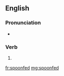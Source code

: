 {{also|spoon-fed}}
==English==

===Pronunciation===
* {{a|UK}} {{IPA|/ˈspuːnfɛd/|lang=en}}

===Verb===
{{head|en|verb form}}

# {{en-past of|spoonfeed}}

[[fr:spoonfed]]
[[mg:spoonfed]]